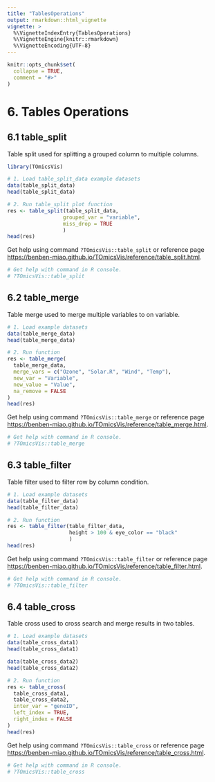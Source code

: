 ```yaml
---
title: "TablesOperations"
output: rmarkdown::html_vignette
vignette: >
  %\VignetteIndexEntry{TablesOperations}
  %\VignetteEngine{knitr::rmarkdown}
  %\VignetteEncoding{UTF-8}
---
```


```r
knitr::opts_chunk$set(
  collapse = TRUE,
  comment = "#>"
)
```

# 6. Tables Operations
## 6.1 table_split
Table split used for splitting a grouped column to multiple columns.
```r
library(TOmicsVis)

# 1. Load table_split_data example datasets
data(table_split_data)
head(table_split_data)

# 2. Run table_split plot function
res <- table_split(table_split_data, 
                  grouped_var = "variable", 
                  miss_drop = TRUE
                  )
head(res)
```

Get help using command `?TOmicsVis::table_split` or reference page [https://benben-miao.github.io/TOmicsVis/reference/table_split.html](https://benben-miao.github.io/TOmicsVis/reference/table_split.html).
```r
# Get help with command in R console.
# ?TOmicsVis::table_split
```

## 6.2 table_merge
Table merge used to merge multiple variables to on variable.
```r
# 1. Load example datasets
data(table_merge_data)
head(table_merge_data)

# 2. Run function
res <- table_merge(
  table_merge_data,
  merge_vars = c("Ozone", "Solar.R", "Wind", "Temp"),
  new_var = "Variable",
  new_value = "Value",
  na_remove = FALSE
)
head(res)
```

Get help using command `?TOmicsVis::table_merge` or reference page [https://benben-miao.github.io/TOmicsVis/reference/table_merge.html](https://benben-miao.github.io/TOmicsVis/reference/table_merge.html).
```r
# Get help with command in R console.
# ?TOmicsVis::table_merge
```

## 6.3 table_filter
Table filter used to filter row by column condition.
```r
# 1. Load example datasets
data(table_filter_data)
head(table_filter_data)

# 2. Run function
res <- table_filter(table_filter_data, 
                    height > 100 & eye_color == "black"
                    )
head(res)
```

Get help using command `?TOmicsVis::table_filter` or reference page [https://benben-miao.github.io/TOmicsVis/reference/table_filter.html](https://benben-miao.github.io/TOmicsVis/reference/table_filter.html).
```r
# Get help with command in R console.
# ?TOmicsVis::table_filter
```

## 6.4 table_cross
Table cross used to cross search and merge results in two tables.
```r
# 1. Load example datasets
data(table_cross_data1)
head(table_cross_data1)

data(table_cross_data2)
head(table_cross_data2)

# 2. Run function
res <- table_cross(
  table_cross_data1,
  table_cross_data2,
  inter_var = "geneID",
  left_index = TRUE,
  right_index = FALSE
)
head(res)
```

Get help using command `?TOmicsVis::table_cross` or reference page [https://benben-miao.github.io/TOmicsVis/reference/table_cross.html](https://benben-miao.github.io/TOmicsVis/reference/table_cross.html).
```r
# Get help with command in R console.
# ?TOmicsVis::table_cross
```
